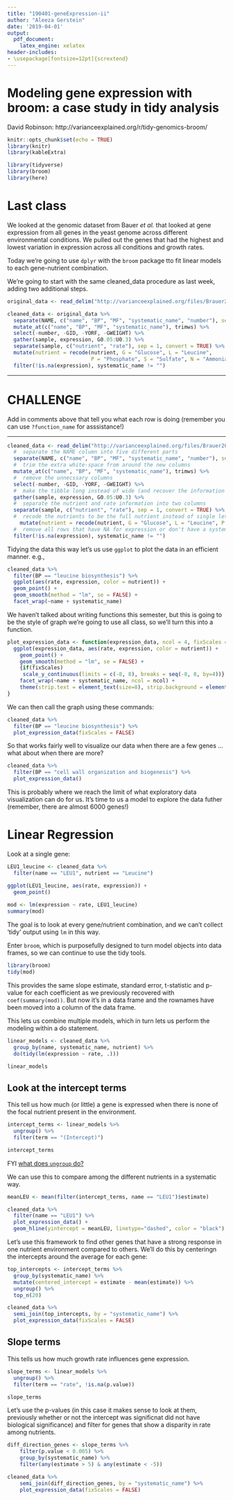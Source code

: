 ```yaml
---
title: "190401-geneExpression-ii"
author: "Aleeza Gerstein"
date: '2019-04-01'
output:
  pdf_document: 
    latex_engine: xelatex
header-includes:
- \usepackage[fontsize=12pt]{scrextend}
---
```


# Modeling gene expression with broom: a case study in tidy analysis
David Robinson: http://varianceexplained.org/r/tidy-genomics-broom/

```r
knitr::opts_chunk$set(echo = TRUE)
library(knitr)
library(kableExtra)
```

```r
library(tidyverse)
library(broom)
library(here)
```

# Last class

We looked at the genomic dataset from Bauer *et al.* that looked at gene expression from all genes in the yeast genome across different environmental conditions. We pulled out the genes that had the highest and lowest variation in expression across all conditions and growth rates. 

Today we're going to use `dplyr` with the `broom` package tto fit linear models to each gene-nutrient combination.

We're going to start with the same cleaned_data procedure as last week, adding two additional steps. 

```r
original_data <- read_delim("http://varianceexplained.org/files/Brauer2008_DataSet1.tds", delim = "\t", col_type = cols())

cleaned_data <- original_data %>% 
  separate(NAME, c("name", "BP", "MF", "systematic_name", "number"), sep = "\\|\\|") %>%
  mutate_at(c("name", "BP", "MF", "systematic_name"), trimws) %>% 
  select(-number, -GID, -YORF, -GWEIGHT) %>%
  gather(sample, expression, G0.05:U0.3) %>%
  separate(sample, c("nutrient", "rate"), sep = 1, convert = TRUE) %>%
  mutate(nutrient = recode(nutrient, G = "Glucose", L = "Leucine", 
                           P = "Phosphate", S = "Sulfate", N = "Ammonia", U = "Uracil")) %>%
  filter(!is.na(expression), systematic_name != "")
```

---

# CHALLENGE

Add in comments above that tell you what each row is doing (remember you can use `?function_name` for asssistance!)

---

```r
cleaned_data <- read_delim("http://varianceexplained.org/files/Brauer2008_DataSet1.tds", delim = "\t", col_type = cols()) %>%
  #  separate the NAME column into five different parts
  separate(NAME, c("name", "BP", "MF", "systematic_name", "number"), sep = "\\|\\|") %>%
  #  trim the extra white-space from around the new columns
  mutate_at(c("name", "BP", "MF", "systematic_name"), trimws) %>% 
  #  remove the unnecssary columns
  select(-number, -GID, -YORF, -GWEIGHT) %>%
  #  make the tibble long instead of wide (and recover the information coded in the header)
  gather(sample, expression, G0.05:U0.3) %>%
  #  separate the nutrient and rate information into two columns
  separate(sample, c("nutrient", "rate"), sep = 1, convert = TRUE) %>%
  #  recode the nutrients to be the full nutrient instead of single letter abbreviation
    mutate(nutrient = recode(nutrient, G = "Glucose", L = "Leucine", P = "Phosphate", S = "Sulfate", N = "Ammonia", U = "Uracil")) %>%
  #  remove all rows that have NA for expression or don't have a systematic name listed
  filter(!is.na(expression), systematic_name != "")
```

Tidying the data this way let's us use `ggplot` to plot the data in an efficient manner. e.g.,

```r
cleaned_data %>%
  filter(BP == "leucine biosynthesis") %>%
  ggplot(aes(rate, expression, color = nutrient)) +
  geom_point() +
  geom_smooth(method = "lm", se = FALSE) +
  facet_wrap(~name + systematic_name)
```

We haven't talked about writing functions this semester, but this is going to be the style of graph we're going to use all class, so we'll turn this into a function.

```r
plot_expression_data <- function(expression_data, ncol = 4, fixScales = FALSE) {
  ggplot(expression_data, aes(rate, expression, color = nutrient)) +
    geom_point() +
    geom_smooth(method = "lm", se = FALSE) +
    {if(fixScales)
     scale_y_continuous(limits = c(-8, 8), breaks = seq(-8, 8, by=4))} +
    facet_wrap(~name + systematic_name, ncol = ncol) +
    theme(strip.text = element_text(size=8), strip.background = element_rect(fill = "white"))
}
```

We can then call the graph using these commands:

```r
cleaned_data %>%
  filter(BP == "leucine biosynthesis") %>%
  plot_expression_data(fixScales = FALSE)
```

So that works fairly well to visualize our data when there are a few genes ... what about when there are more?

```r
cleaned_data %>%
  filter(BP == "cell wall organization and biogenesis") %>%
  plot_expression_data()
```

This is probably where we reach the limit of what exploratory data visualization can do for us. It's time to us a model to explore the data futher (remember, there are almost 6000 genes!)

# Linear Regression 

Look at a single gene:

```r
LEU1_leucine <- cleaned_data %>%
  filter(name == "LEU1", nutrient == "Leucine")

ggplot(LEU1_leucine, aes(rate, expression)) +
  geom_point()
  
mod <- lm(expression ~ rate, LEU1_leucine)
summary(mod)
```

The goal is to look at every gene/nutrient combination, and we can't collect 'tidy' output using `lm` in this way.

Enter `broom`, which is purposefully designed to turn model objects into data frames, so we can continue to use the tidy tools.

```r
library(broom)
tidy(mod)
```

This provides the same slope estimate, standard error, t-statistic and p-value for each coefficient as we previously recovered with `coef(summary(mod))`. But now it’s in a data frame and the rownames have been moved into a column of the data frame. 

This lets us combine multiple models, which in turn lets us perform the modeling within a do statement.

```r
linear_models <- cleaned_data %>%
  group_by(name, systematic_name, nutrient) %>%
  do(tidy(lm(expression ~ rate, .)))

linear_models
```

## Look at the intercept terms

This tell us how much (or little) a gene is expressed when there is none of the focal nutrient present in the environment.

```r
intercept_terms <- linear_models %>%
  ungroup() %>% 
  filter(term == "(Intercept)")

intercept_terms
```

FYI [what does `ungroup` do?](https://community.rstudio.com/t/is-ungroup-recommended-after-every-group-by/5296/4)

We can use this to compare among the different nutrients in a systematic way.

```r
meanLEU <- mean(filter(intercept_terms, name == "LEU1")$estimate)

cleaned_data %>%
  filter(name == "LEU1") %>%
  plot_expression_data() +
  geom_hline(yintercept = meanLEU, linetype="dashed", color = "black")
```

Let's use this framework to find other genes that have a strong response in one nutrient environment compared to others. We'll do this by centeringn the intercepts around the average for each gene:
 
```r
top_intercepts <- intercept_terms %>%
  group_by(systematic_name) %>%
  mutate(centered_intercept = estimate - mean(estimate)) %>%
  ungroup() %>% 
  top_n(20)
``` 

```r
cleaned_data %>%
  semi_join(top_intercepts, by = "systematic_name") %>%
  plot_expression_data(fixScales = FALSE)
```


## Slope terms

This tells us how much growth rate influences gene expression.

```r
slope_terms <- linear_models %>%
  ungroup() %>%
  filter(term == "rate", !is.na(p.value))

slope_terms
```
Let's use the p-values (in this case it makes sense to look at them, previously whether or not the intercept was significnat did not have biological significance) and filter for genes that show a disparity in rate among nutrients.

```r
diff_direction_genes <- slope_terms %>%
    filter(p.value < 0.005) %>%
    group_by(systematic_name) %>%
    filter(any(estimate > 5) & any(estimate < -5))
```

```r
cleaned_data %>%
    semi_join(diff_direction_genes, by = "systematic_name") %>%
    plot_expression_data(fixScales = FALSE)
```
